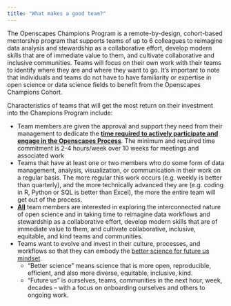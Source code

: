 ```yaml
---
title: "What makes a good team?"
---
```


The Openscapes Champions Program is a remote-by-design, cohort-based mentorship program that supports teams of up to 6 colleagues to reimagine data analysis and stewardship as a collaborative effort, develop modern skills that are of immediate value to them, and cultivate collaborative and inclusive communities. Teams will focus on their own work with their teams to identify where they are and where they want to go. It’s important to note that individuals and teams do not have to have familiarity or expertise in open science or data science fields to benefit from the Openscapes Champions Cohort. 

Characteristics of teams that will get the most return on their investment into the Champions Program include:

-   Team members are given the approval and support they need from their management to dedicate the [**time required to actively participate and engage in the Openscapes Process**]{.underline}. The minimum and required time commitment is 2-4 hours/week over 10 weeks for meetings and associated work
-   Teams that have at least one or two members who do some form of data management, analysis, visualization, or communication in their work on a regular basis. The more regular this work occurs (e.g. weekly is better than quarterly), and the more technically advanced they are (e.g. coding in R, Python or SQL is better than Excel), the more the entire team will get out of the process.
-   [**All**]{.underline} team members are interested in exploring the interconnected nature of open science and in taking time to reimagine data workflows and stewardship as a collaborative effort, develop modern skills that are of immediate value to them, and cultivate collaborative, inclusive, equitable, and kind teams and communities.
-   Teams want to evolve and invest in their culture, processes, and workflows so that they can embody the [better science for future us mindset](https://www.openscapes.org/blog/2021/09/15/better-science-for-future-us/).
    -   "Better science" means science that is more open, reproducible, efficient, and also more diverse, equitable, inclusive, kind.
    -   "Future us" is ourselves, teams, communities in the next hour, week, decades -- with a focus on onboarding ourselves and others to ongoing work.
